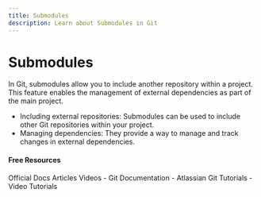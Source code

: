 ```yaml
---
title: Submodules
description: Learn about Submodules in Git
---
```


# Submodules

In Git, submodules allow you to include another repository within a project. This feature enables the management of external dependencies as part of the main project.

- Including external repositories: Submodules can be used to include other Git repositories within your project.
- Managing dependencies: They provide a way to manage and track changes in external dependencies.

#### Free Resources

<Tabs defaultValue="official">
<TabsList>
<TabsTrigger value="official">Official Docs</TabsTrigger>
<TabsTrigger value="article">Articles</TabsTrigger>
<TabsTrigger value="video">Videos</TabsTrigger>
</TabsList>

<TabsContent value="official">
- <Link href="https://git-scm.com/docs">Git Documentation</Link>
</TabsContent>
<TabsContent value="article">
- <Link href="https://www.atlassian.com/git/tutorials">Atlassian Git Tutorials</Link>
</TabsContent>
<TabsContent value="video">
- <Link href="https://www.youtube.com/results?search_query=git+submodules+tutorial">Video Tutorials</Link>
</TabsContent>
</Tabs>

<Outlet path="2-git-basics/commands/submodules" />
